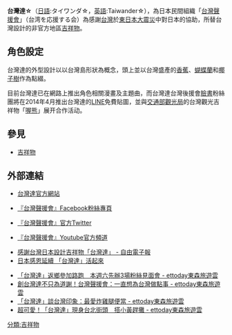 '''台灣達☆'''（[[日語|日語]]:タイワンダ☆，[[英語|英語]]:Taiwander☆），為日本民間組織「[[台灣聲援會|台灣聲援會]]」（台湾を応援する会）為感謝[[台灣|台灣]]於[[東日本大震災|東日本大震災]]中對日本的協助，所替台灣設計的非官方地區[[吉祥物|吉祥物]]。
==角色設定==
台灣達的外型設計以以台灣島形狀為概念，頭上並以台灣盛產的[[香蕉|香蕉]]、[[蝴蝶蘭|蝴蝶蘭]]和[[椰子樹|椰子樹]]作為點綴。

目前台灣達已在網路上推出角色相關漫畫及主題曲，而台灣達台灣後援會[[臉書|臉書]]粉絲團將在2014年4月推出台灣達的[[LINE|LINE]]免費貼圖，並與[[交通部觀光局|交通部觀光局]]的台灣觀光吉祥物「[[喔熊|喔熊]]」展开合作活动。

==參見==
*[[吉祥物|吉祥物]]

==外部連結==
*{{ja icon}}[http://www.cheer4taiwan.org/ 台灣達官方網站] {{Wayback|url=http://www.cheer4taiwan.org/ |date=20201203041821 }}
*{{ja icon}}[https://www.facebook.com/cheer4taiwan 『台灣聲援會』Facebook粉絲專頁] {{Wayback|url=https://www.facebook.com/cheer4taiwan |date=20201120094703 }}
*{{ja icon}}[https://twitter.com/cheer4taiwan 『台灣聲援會』官方Twitter] {{Wayback|url=https://twitter.com/cheer4taiwan |date=20140323150050 }}
*{{ja icon}}[https://www.youtube.com/channel/UC7WxXTzTIqMjvKoe8kzr6cQ/ 『台灣聲援會』Youtube官方頻道] {{Wayback|url=https://www.youtube.com/channel/UC7WxXTzTIqMjvKoe8kzr6cQ/ |date=20190227005526 }}
*[https://web.archive.org/web/20140312224722/http://iservice.libertytimes.com.tw/liveNews/news.php?no=949380&type=%E5%9C%8B%E9%9A%9B 感謝台灣日本設計吉祥物「台灣達」 - 自由電子報]
*[http://www.chinatimes.com/realtimenews/20140309001427-260405 日本感恩延續 「台灣達」活起來] {{Wayback|url=http://www.chinatimes.com/realtimenews/20140309001427-260405 |date=20150924062002 }}

*[http://travel.ettoday.net/article/399662.htm 「台灣達」返鄉參加路跑　本週六先辦3場粉絲見面會 - ettoday東森旅遊雲] {{Wayback|url=http://travel.ettoday.net/article/399662.htm |date=20180122232125 }}
*[http://travel.ettoday.net/article/401033.htm 創台灣達不只為道謝！台灣聲援會：一直想為台灣做點事 - ettoday東森旅遊雲] {{Wayback|url=http://travel.ettoday.net/article/401033.htm |date=20150520055840 }}
*[http://travel.ettoday.net/article/401147.htm 「台灣達」談台灣印象：最愛炸雞腿便當 - ettoday東森旅遊雲] {{Wayback|url=http://travel.ettoday.net/article/401147.htm |date=20150521091124 }}
*[http://travel.ettoday.net/article/400838.htm 超可愛！「台灣達」現身台北街頭　搭小黃趕攤 - ettoday東森旅遊雲] {{Wayback|url=http://travel.ettoday.net/article/400838.htm |date=20160307231801 }}

[[分類:吉祥物|分類:吉祥物]]